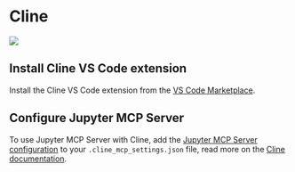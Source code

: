 # Cline

![](https://assets.datalayer.tech/jupyter-mcp/cline.png)

## Install Cline VS Code extension

Install the Cline VS Code extension from the [VS Code Marketplace](https://marketplace.visualstudio.com/items?itemName=saoudrizwan.claude-dev).

## Configure Jupyter MCP Server

To use Jupyter MCP Server with Cline, add the [Jupyter MCP Server configuration](/setup/jupyter/stdio#2-setup-jupyter-mcp-server) to your `.cline_mcp_settings.json` file, read more on the [Cline documentation](https://marketplace.visualstudio.com/items?itemName=saoudrizwan.claude-dev).

